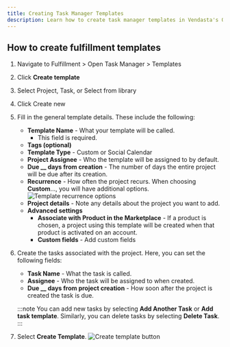 ```yaml
---
title: Creating Task Manager Templates
description: Learn how to create task manager templates in Vendasta's Open Task Manager
---
```


## How to create fulfillment templates

1. Navigate to Fulfillment > Open Task Manager > Templates
2. Click **Create template**
3. Select Project, Task, or Select from library
4. Click Create new
5. Fill in the general template details. These include the following: 
   - **Template Name** - What your template will be called.
     - This field is required.
   - **Tags (optional)**
   - **Template Type** - Custom or Social Calendar
   - **Project Assignee** - Who the template will be assigned to by default.
   - **Due __ days from creation** - The number of days the entire project will be due after its creation.
   - **Recurrence** - How often the project recurs. When choosing **Custom**..., you will have additional options.
     ![Template recurrence options](./img/fulfillment/task_manager_template_recurrence_4406960192535.png)
   - **Project details** - Note any details about the project you want to add.
   - **Advanced settings**
     - **Associate with Product in the Marketplace** - If a product is chosen, a project using this template will be created when that product is activated on an account.
     - **Custom fields** - Add custom fields

6. Create the tasks associated with the project. Here, you can set the following fields: 
   - **Task Name** - What the task is called.
   - **Assignee** - Who the task will be assigned to when created.
   - **Due __ days from project creation** - How soon after the project is created the task is due.
   
   :::note
   You can add new tasks by selecting **Add Another Task** or **Add task template**. Similarly, you can delete tasks by selecting **Delete Task**.
   :::

7. Select **Create Template**.
   ![Create template button](./img/fulfillment/task_manager_template_create_24938679760663.png)